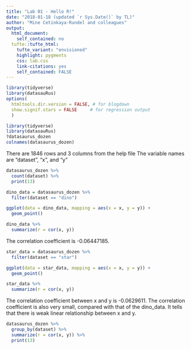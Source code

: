 ```yaml
---
title: "Lab 01 - Hello R!"
date: "2018-01-18 (updated `r Sys.Date()` by TL)"
author: "Mine Cetinkaya-Rundel and colleagues"
output: 
  html_document: 
    self_contained: no
  tufte::tufte_html:
    tufte_variant: "envisioned"
    highlight: pygments
    css: lab.css
    link-citations: yes
    self_contained: FALSE
---
```


```r
library(tidyverse)
library(datasauRus)
options(
  htmltools.dir.version = FALSE, # for blogdown
  show.signif.stars = FALSE     # for regression output
  )
```



```r
library(tidyverse)
library(datasauRus)
?datasaurus_dozen
colnames(datasaurus_dozen)
```
There are 1846 rows and 3 columns from the help file
The variable names are "dataset", "x", and "y"


```r
datasaurus_dozen %>%
  count(dataset) %>%
  print(13)
```



```r
dino_data = datasaurus_dozen %>%
  filter(dataset == "dino")

ggplot(data = dino_data, mapping = aes(x = x, y = y)) +
  geom_point()
```


```r
dino_data %>%
  summarize(r = cor(x, y))
```
The correlation coefficient is -0.06447185.

```r
star_data = datasaurus_dozen %>%
  filter(dataset == "star")

ggplot(data = star_data, mapping = aes(x = x, y = y)) +
  geom_point()
```
```r
star_data %>%
  summarize(r = cor(x, y))
```
The correlation coefficient between x and y is -0.0629611.
The correlation coefficient is also very small, compared with that of the dino_data. It tells that there is weak linear relationship between x and y.


```r
datasaurus_dozen %>%
  group_by(dataset) %>%
  summarize(r = cor(x, y)) %>%
  print(13)
```

